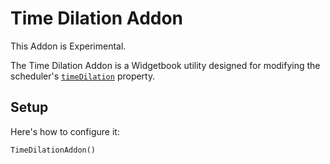 # Time Dilation Addon

<Warning>This Addon is Experimental.</Warning>

The Time Dilation Addon is a Widgetbook utility designed for modifying
the scheduler's [`timeDilation`](https://api.flutter.dev/flutter/scheduler/timeDilation.html) property.

## Setup

Here's how to configure it:

```dart
TimeDilationAddon()
```
